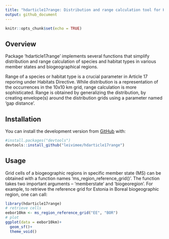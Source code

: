 ```yaml
---
title: "hdarticle17range: Distribution and range calculation tool for Habitats Directive Article 17 reporting"
output: github_document
---
```


```r
knitr::opts_chunk$set(echo = TRUE)
```



## Overview

Package 'hdarticle17range' implements several functions that simplify distribution and range calculation of species and habitat types in various member states and biogeographical regions.

Range of a species or habitat type is a crucial parameter in Article 17 reporing under Habitats Directive. While distribution is a representation of the occurrences in the 10x10 km grid, range calculation is more sophisticated. Range is obtained by generalizing the distribution, by creating envelope(s) around the distribution grids using a parameter named 'gap distance'.


## Installation

You can install the development version from [GitHub](https://github.com/) with:

```r
#install.packages("devtools")
devtools::install_github("leivimee/hdarticle17range")
```


## Usage

Grid cells of a biogeographic regions in specific member state (MS) can be obtained with a function names 'ms_region_reference_grid()'. The function takes two important arguments -- 'memberstate' and 'biogeoregion'. For example, to retrieve the reference grid for Estonia in Boreal biogeographic region, one can call:

```r
library(hdarticle17range)
# retrieve cells
eebor10km <- ms_region_reference_grid("EE", "BOR")
# plot
ggplot(data = eebor10km)+
  geom_sf()+
  theme_void()

```





